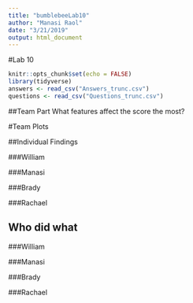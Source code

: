 ```yaml
---
title: "bumblebeeLab10"
author: "Manasi Raol"
date: "3/21/2019"
output: html_document
---
```


#Lab 10

```r
knitr::opts_chunk$set(echo = FALSE)
library(tidyverse)
answers <- read_csv("Answers_trunc.csv")
questions <- read_csv("Questions_trunc.csv")
```

##Team Part
What features affect the score the most?

#Team Plots

##Individual Findings

###William

###Manasi

###Brady

###Rachael


## Who did what

###William

###Manasi

###Brady

###Rachael


